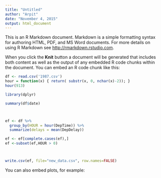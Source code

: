 ```yaml
---
title: "Untitled"
author: "Arpit"
date: "November 4, 2015"
output: html_document
---
```


This is an R Markdown document. Markdown is a simple formatting syntax for authoring HTML, PDF, and MS Word documents. For more details on using R Markdown see <http://rmarkdown.rstudio.com>.

When you click the **Knit** button a document will be generated that includes both content as well as the output of any embedded R code chunks within the document. You can embed an R code chunk like this:

```r
df <- read.csv('1987.csv')
hour = function(x) { return( substr(x, 0, nchar(x)-2)); }
hour(913)

library(dplyr)

summary(df$date)



ef <- df %>%
  group_by(HOUR = hour(DepTime)) %>%
  summarize(delays = mean(DepDelay)) 

ef <- ef[complete.cases(ef),]
ef <-subset(ef,HOUR > 0)



write.csv(ef, file="new_data.csv", row.names=FALSE)
```

You can also embed plots, for example:


